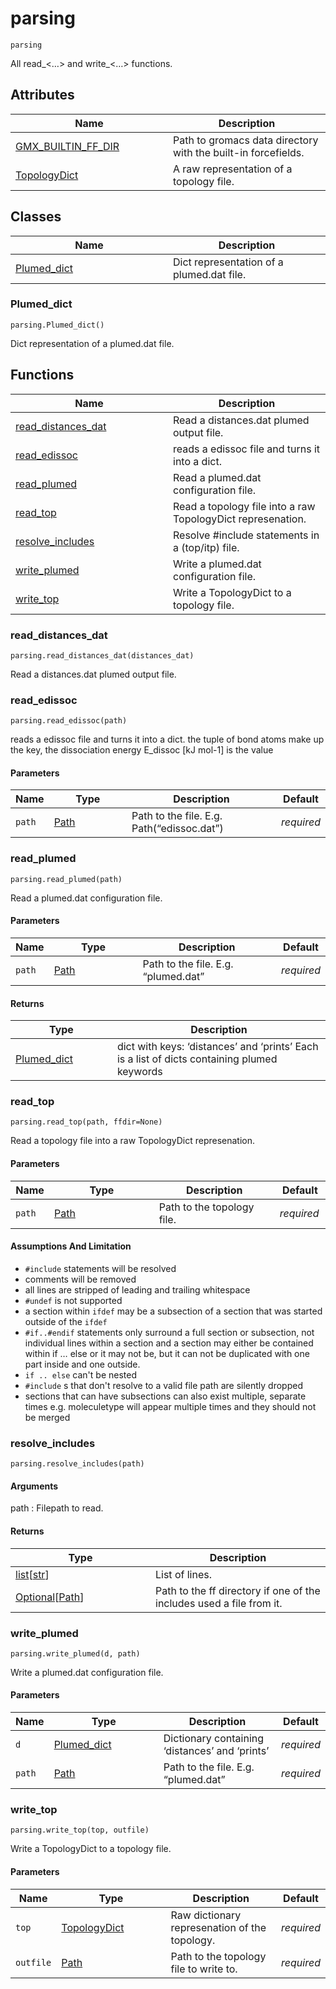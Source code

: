 # parsing { #kimmdy.parsing }

`parsing`

All read_&lt;...&gt; and write_&lt;...&gt; functions.

## Attributes

| Name | Description |
| --- | --- |
| [GMX_BUILTIN_FF_DIR](#kimmdy.parsing.GMX_BUILTIN_FF_DIR) | Path to gromacs data directory with the built-in forcefields. |
| [TopologyDict](#kimmdy.parsing.TopologyDict) | A raw representation of a topology file. |

## Classes

| Name | Description |
| --- | --- |
| [Plumed_dict](#kimmdy.parsing.Plumed_dict) | Dict representation of a plumed.dat file. |

### Plumed_dict { #kimmdy.parsing.Plumed_dict }

`parsing.Plumed_dict()`

Dict representation of a plumed.dat file.

## Functions

| Name | Description |
| --- | --- |
| [read_distances_dat](#kimmdy.parsing.read_distances_dat) | Read a distances.dat plumed output file. |
| [read_edissoc](#kimmdy.parsing.read_edissoc) | reads a edissoc file and turns it into a dict. |
| [read_plumed](#kimmdy.parsing.read_plumed) | Read a plumed.dat configuration file. |
| [read_top](#kimmdy.parsing.read_top) | Read a topology file into a raw TopologyDict represenation. |
| [resolve_includes](#kimmdy.parsing.resolve_includes) | Resolve #include statements in a (top/itp) file. |
| [write_plumed](#kimmdy.parsing.write_plumed) | Write a plumed.dat configuration file. |
| [write_top](#kimmdy.parsing.write_top) | Write a TopologyDict to a topology file. |

### read_distances_dat { #kimmdy.parsing.read_distances_dat }

`parsing.read_distances_dat(distances_dat)`

Read a distances.dat plumed output file.

### read_edissoc { #kimmdy.parsing.read_edissoc }

`parsing.read_edissoc(path)`

reads a edissoc file and turns it into a dict.
the tuple of bond atoms make up the key,
the dissociation energy E_dissoc [kJ mol-1] is the value

#### Parameters

| Name   | Type                   | Description                                | Default    |
|--------|------------------------|--------------------------------------------|------------|
| `path` | [Path](`pathlib.Path`) | Path to the file. E.g. Path("edissoc.dat") | _required_ |

### read_plumed { #kimmdy.parsing.read_plumed }

`parsing.read_plumed(path)`

Read a plumed.dat configuration file.

#### Parameters

| Name   | Type                   | Description                         | Default    |
|--------|------------------------|-------------------------------------|------------|
| `path` | [Path](`pathlib.Path`) | Path to the file. E.g. "plumed.dat" | _required_ |

#### Returns

| Type                                        | Description                                                                                 |
|---------------------------------------------|---------------------------------------------------------------------------------------------|
| [Plumed_dict](`kimmdy.parsing.Plumed_dict`) | dict with keys: 'distances' and 'prints' Each is a list of dicts containing plumed keywords |

### read_top { #kimmdy.parsing.read_top }

`parsing.read_top(path, ffdir=None)`

Read a topology file into a raw TopologyDict represenation.

#### Parameters

| Name   | Type                   | Description                | Default    |
|--------|------------------------|----------------------------|------------|
| `path` | [Path](`pathlib.Path`) | Path to the topology file. | _required_ |

#### Assumptions And Limitation

- `#include` statements will be resolved
- comments will be removed
- all lines are stripped of leading and trailing whitespace
- `#undef` is not supported
- a section within `ifdef` may be a subsection of a section that was started
  outside of the `ifdef`
- `#if..#endif` statements only surround a full section or subsection,
  not individual lines within a section and
  a section may either be contained within if ... else or it may not be,
  but it can not be duplicated with one part inside and one outside.
- `if .. else` can&#x27;t be nested
- ``#include`` s that don&#x27;t resolve to a valid file path are silently dropped
- sections that can have subsections can also exist multiple, separate times
  e.g. moleculetype will appear multiple times and they should not be merged

### resolve_includes { #kimmdy.parsing.resolve_includes }

`parsing.resolve_includes(path)`

#### Arguments

path :
    Filepath to read.

#### Returns

| Type                                                    | Description                                                          |
|---------------------------------------------------------|----------------------------------------------------------------------|
| [list](`list`)\[[str](`str`)\]                          | List of lines.                                                       |
| [Optional](`typing.Optional`)\[[Path](`pathlib.Path`)\] | Path to the ff directory if one of the includes used a file from it. |

### write_plumed { #kimmdy.parsing.write_plumed }

`parsing.write_plumed(d, path)`

Write a plumed.dat configuration file.

#### Parameters

| Name   | Type                                        | Description                                    | Default    |
|--------|---------------------------------------------|------------------------------------------------|------------|
| `d`    | [Plumed_dict](`kimmdy.parsing.Plumed_dict`) | Dictionary containing 'distances' and 'prints' | _required_ |
| `path` | [Path](`pathlib.Path`)                      | Path to the file. E.g. "plumed.dat"            | _required_ |

### write_top { #kimmdy.parsing.write_top }

`parsing.write_top(top, outfile)`

Write a TopologyDict to a topology file.

#### Parameters

| Name      | Type                                          | Description                                   | Default    |
|-----------|-----------------------------------------------|-----------------------------------------------|------------|
| `top`     | [TopologyDict](`kimmdy.parsing.TopologyDict`) | Raw dictionary represenation of the topology. | _required_ |
| `outfile` | [Path](`pathlib.Path`)                        | Path to the topology file to write to.        | _required_ |